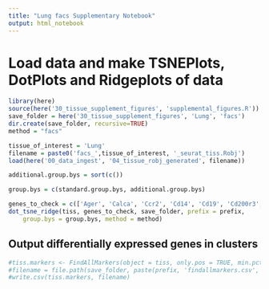 ```yaml
---
title: "Lung facs Supplementary Notebook"
output: html_notebook
---
```


# Load data and make TSNEPlots, DotPlots and Ridgeplots of data

```r
library(here)
source(here('30_tissue_supplement_figures', 'supplemental_figures.R'))
save_folder = here('30_tissue_supplement_figures', 'Lung', 'facs')
dir.create(save_folder, recursive=TRUE)
method = "facs"

tissue_of_interest = 'Lung'
filename = paste0('facs_',tissue_of_interest, '_seurat_tiss.Robj')
load(here('00_data_ingest', '04_tissue_robj_generated', filename))

additional.group.bys = sort(c())

group.bys = c(standard.group.bys, additional.group.bys)

genes_to_check = c(['Ager', 'Calca', 'Ccr2', 'Cd14', 'Cd19', 'Cd200r3', 'Cd24a', 'Cd3e', 'Cd68', 'Cd79a', 'Cd8a', 'Col1a1', 'Csf1r', 'Cx3cr1', 'Epcam', 'Foxj1', 'H2-Aa', 'Itgam', 'Itgax', 'Klrb1c', 'Krt5', 'Ly6c2', 'Marco', 'Mrc1', 'Pdpn', 'Pecam1', 'Ptprc', 'Resp18', 'Scgb1a1', 'Scgb3a2', 'Sftpb', 'Wnt3a'])
dot_tsne_ridge(tiss, genes_to_check, save_folder, prefix = prefix,
    group.bys = group.bys, method = method)
```

## Output differentially expressed genes in clusters

```r
#tiss.markers <- FindAllMarkers(object = tiss, only.pos = TRUE, min.pct = 0.25, thresh.use = 0.25)
#filename = file.path(save_folder, paste(prefix, 'findallmarkers.csv', sep='_'))
#write.csv(tiss.markers, filename)
```
